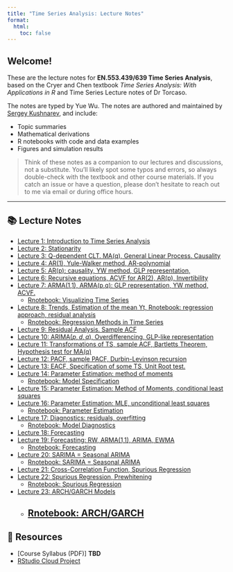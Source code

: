 ```yaml
---
title: "Time Series Analysis: Lecture Notes"
format:
  html:
    toc: false
---
```


## Welcome!

These are the lecture notes for **EN.553.439/639 Time Series Analysis**, based on the Cryer and Chen textbook *Time Series Analysis: With Applications in R* and Time Series Lecture notes of Dr Torcaso.

The notes are typed by Yue Wu. The notes are authored and maintained by [Sergey Kushnarev](about.qmd), and include:

- Topic summaries
- Mathematical derivations
- R notebooks with code and data examples
- Figures and simulation results

> Think of these notes as a companion to our lectures and discussions, not a substitute. You'll likely spot some typos and errors, so always double-check with the textbook and other course materials. If you catch an issue or have a question, please don't hesitate to reach out to me via email or during office hours.

---

## 📚 Lecture Notes

- [Lecture 1: Introduction to Time Series Analysis](TSA-Lecture01.qmd)
- [Lecture 2: Stationarity](TSA-Lecture02.qmd)
- [Lecture 3: Q-dependent CLT. MA(q), General Linear Process. Causality](TSA-Lecture03.qmd)
- [Lecture 4: AR(1), Yule-Walker method, AR-polynomial](TSA-Lecture04.qmd)
- [Lecture 5: AR(p): causality, YW method, GLP representation, ](TSA-Lecture05.qmd)
- [Lecture 6: Recursive equations, ACVF for AR(2), AR(p), Invertibility](TSA-Lecture06.qmd)
- [Lecture 7: ARMA(1,1), ARMA(p,q): GLP representation, YW method, ACVF.](TSA-Lecture07.qmd)
  - [Rnotebook: Visualizing Time Series](TSA-Lecture07-plots.qmd)
- [Lecture 8: Trends, Estimation of the mean Yt, Rnotebook: regression approach, residual analysis](TSA-Lecture08.qmd)
  - [Rnotebook: Regression Methods in Time Series](TSA-Lecture08-regression-methods.qmd)
- [Lecture 9: Residual Analysis. Sample ACF](TSA-Lecture09.qmd)
- [Lecture 10: ARIMA($p,d,q$), Overdifferencing, GLP-like representation](TSA-Lecture10.qmd)
- [Lecture 11: Transformations of TS, sample ACF, Bartletts Theorem, Hypothesis test for MA(q)](TSA-Lecture11.qmd)
- [Lecture 12: PACF, sample PACF, Durbin-Levinson recursion](TSA-Lecture12.qmd)
- [Lecture 13: EACF, Specification of some TS, Unit Root test.](TSA-Lecture13.qmd)
- [Lecture 14: Parameter Estimation: method of moments](TSA-Lecture14.qmd)
  - [Rnotebook: Model Specification](TSA-Lecture14-model-specification.qmd)
- [Lecture 15: Parameter Estimation: Method of Moments, conditional least squares](TSA-Lecture15.qmd)
- [Lecture 16: Parameter Estimation: MLE, unconditional least squares](TSA-Lecture16.qmd)
  - [Rnotebook: Parameter Estimation](TSA-Lecture16-parameter-estimation.qmd)
- [Lecture 17: Diagnostics: residuals, overfitting](TSA-Lecture17.qmd)
  - [Rnotebook: Model Diagnostics](TSA-Lecture17-model-diagnostics.qmd)
- [Lecture 18: Forecasting](TSA-Lecture18.qmd)
- [Lecture 19: Forecasting: RW, ARMA(1,1), ARIMA, EWMA](TSA-Lecture19.qmd)
  - [Rnotebook: Forecasting](TSA-Lecture19-forecasting.qmd)
- [Lecture 20: SARIMA = Seasonal ARIMA](TSA-Lecture20.qmd)
  - [Rnotebook: SARIMA = Seasonal ARIMA](TSA-Lecture20-sarima.qmd)
- [Lecture 21: Cross-Correlation Function, Spurious Regression](TSA-Lecture21.qmd)
- [Lecture 22: Spurious Regression, Prewhitening](TSA-Lecture22.qmd)
  - [Rnotebook: Spurious Regression](TSA-Lecture22-spurious.qmd)
- [Lecture 23: ARCH/GARCH Models](TSA-Lecture23.qmd)
  - [Rnotebook: ARCH/GARCH](TSA-Lecture23-arch-garch.qmd)
---

## 🔗 Resources

- [Course Syllabus (PDF)] **TBD**
- [RStudio Cloud Project](https://posit.cloud/)


